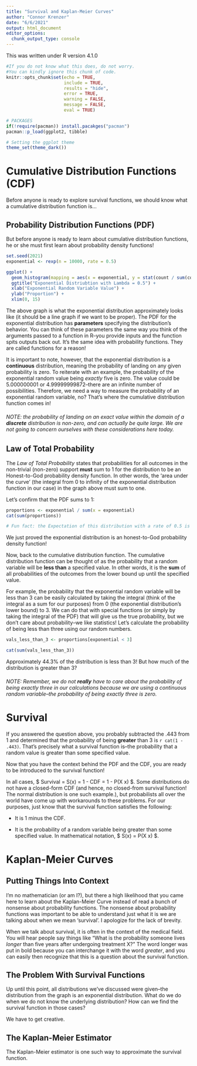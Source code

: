 ```yaml
---
title: "Survival and Kaplan-Meier Curves"
author: "Connor Krenzer"
date: "6/6/2021"
output: html_document
editor_options: 
  chunk_output_type: console
---
```


This was written under R version 4.1.0

```r

#If you do not know what this does, do not worry.
#You can kindly ignore this chunk of code.
knitr::opts_chunk$set(echo = TRUE,
                      include = TRUE,
                      results = "hide",
                      error = TRUE,
                      warning = FALSE,
                      message = FALSE,
                      eval = TRUE)

# PACKAGES
if(!require(pacman)) install.pacakges("pacman")
pacman::p_load(ggplot2, tibble)

# Setting the ggplot theme
theme_set(theme_dark())

```





# Cumulative Distribution Functions (CDF)

Before anyone is ready to explore survival functions, we should know what a cumulative distribution function is...

## Probability Distribution Functions (PDF)

But before anyone is ready to learn about cumulative distribution functions, he or she must first learn about probability density functions!


```r

set.seed(2021)
exponential <- rexp(n = 10000, rate = 0.5)

ggplot() +
  geom_histogram(mapping = aes(x = exponential, y = stat(count / sum(count))), fill = "red", bins = 90) +
  ggtitle("Exponential Distriubtion with Lambda = 0.5") +
  xlab("Exponential Random Variable Value") +
  ylab("Proportion") +
  xlim(0, 15)

```


The above graph is what the exponential distribution approximately looks like (it should be a line graph if we want to be proper). The PDF for the exponential distribution has **parameters** specifying the distribution's behavior. You can think of these parameters the same way you think of the arguments passed to a function in R--you provide inputs and the function spits outputs back out. It's the same idea with probability functions. They are called functions for a reason!

It is important to note, however, that the exponential distribution is a **continuous** distribution, meaning the probability of landing on any given probability is zero. To reiterate with an example, the probability of the exponential random value being *exactly* five is zero. The value could be 5.000000001 or 4.99999999872--there are an infinite number of possibilities. Therefore, we need a way to measure the probability of an exponential random variable, no? That's where the cumulative distribution function comes in!

###### NOTE: the probability of landing on an exact value within the domain of a **discrete** distribution is non-zero, and can actually be quite large. We are not going to concern ourselves with these considerations here today.

## Law of Total Probability

The *Law of Total Probability* states that probabilities for all outcomes in the non-trivial (non-zero) support **must** sum to 1 for the distribution to be an Honest-to-God probability density function. In other words, the 'area under the curve' (the integral from 0 to infinity of the exponential distribution function in our case) in the graph above must sum to one.

Let's confirm that the PDF sums to 1:


```r

proportions <- exponential / sum(x = exponential)
cat(sum(proportions))

# Fun fact: the Expectation of this distribution with a rate of 0.5 is 1/0.5-->2!

```

We just proved the exponential distribution is an honest-to-God probability density function!

Now, back to the cumulative distribution function. The cumulative distribution function can be thought of as the probability that a random variable will be **less than** a specified value. In other words, it is the **sum** of all probabilities of the outcomes from the lower bound up until the specified value.

For example, the probability that the exponential random variable will be less than 3 can be easily calculated by taking the integral (think of the integral as a sum for our purposes) from 0 (the exponential distribution's lower bound) to 3. We can do that with special functions (or simply by taking the integral of the PDF) that will give us the true probability, but we don't care about probability--we like statistics! Let's calculate the probability of being less than three using our random numbers.

```r

vals_less_than_3 <- proportions[exponential < 3]

cat(sum(vals_less_than_3))

```


Approximately 44.3% of the distribution is less than 3! But how much of the distribution is greater than 3?

###### NOTE: Remember, we do not **really** have to care about the probability of being exactly three in our calculations because we are using a continuous random variable--the probability of being exactly three is zero.



# Survival

If you answered the question above, you probably subtracted the .443 from 1 and determined that the probability of being **greater** than 3 is `r cat(1 - .443)`. That's precisely what a survival function is--the probability that a random value is greater than some specified value.

Now that you have the context behind the PDF and the CDF, you are ready to be introduced to the survival function!

In all cases, $ Survival = S(x) = 1 - CDF = 1 - P(X \le x) $. Some distributions do not have a closed-form CDF (and hence, no closed-from survival function! The normal distribution is one such example.), but probabilists all over the world have come up with workarounds to these problems. For our purposes, just know that the survival function satisfies the following:

-   It is 1 minus the CDF.

-   It is the probability of a random variable being greater than some specified value. In mathematical notation, $ S(x) = P(X \ge x) $.



# Kaplan-Meier Curves

## Putting Things Into Context

I'm no mathematician (or am I?), but there a high likelihood that you came here to learn about the Kaplan-Meier Curve instead of read a bunch of nonsense about probability functions. The nonsense about probability functions was important to be able to understand just what it is we are talking about when we mean 'survival'. I apologize for the lack of brevity.

When we talk about survival, it is often in the context of the medical field. You will hear people say things like "What is the probability someone lives *longer* than five years after undergoing treatment X?" The word longer was put in bold because you can interchange it with the word *greater*, and you can easily then recognize that this is a question about the survival function.


## The Problem With Survival Functions

Up until this point, all distributions we've discussed were given--the distribution from the graph is an exponential distribution. What do we do when we do not know the underlying distribution? How can we find the survival function in those cases?

We have to get creative.


## The Kaplan-Meier Estimator

The Kaplan-Meier estimator is one such way to approximate the survival function.
